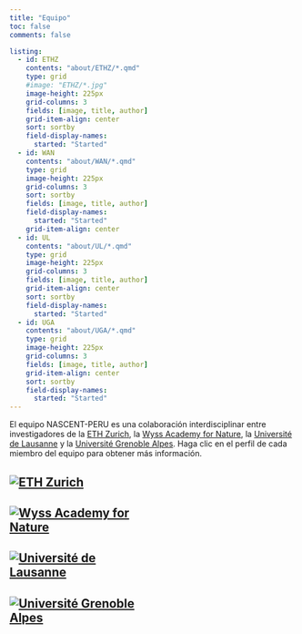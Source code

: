 ```yaml
---
title: "Equipo"
toc: false
comments: false

listing:
  - id: ETHZ
    contents: "about/ETHZ/*.qmd"
    type: grid
    #image: "ETHZ/*.jpg"
    image-height: 225px
    grid-columns: 3
    fields: [image, title, author]
    grid-item-align: center
    sort: sortby
    field-display-names: 
      started: "Started"
  - id: WAN
    contents: "about/WAN/*.qmd"
    type: grid
    image-height: 225px
    grid-columns: 3
    sort: sortby
    fields: [image, title, author]
    field-display-names: 
      started: "Started"
    grid-item-align: center
  - id: UL
    contents: "about/UL/*.qmd"
    type: grid
    image-height: 225px
    grid-columns: 3
    fields: [image, title, author]
    grid-item-align: center
    sort: sortby
    field-display-names: 
      started: "Started"
  - id: UGA
    contents: "about/UGA/*.qmd"
    type: grid
    image-height: 225px
    grid-columns: 3
    fields: [image, title, author]
    grid-item-align: center
    sort: sortby
    field-display-names: 
      started: "Started"
---
```



El equipo NASCENT-PERU es una colaboración interdisciplinar entre investigadores de la [ETH Zurich](https://ethz.ch/de.html), la [Wyss Academy for Nature](https://www.wyssacademy.org/project-south-america), la [Université de Lausanne](https://www.unil.ch/ecospat/home.html) y la [Université Grenoble Alpes](https://www.univ-grenoble-alpes.fr/english/home-628540.kjsp). Haga clic en el perfil de cada miembro del equipo para obtener más información.


<h2><a href="https://ethz.ch/de.html"><img src="about/ETHZ.png" style="max-width: 50%; height: auto;" alt="ETH Zurich"></a></h2>

:::{#ETHZ}
:::


<h2><a href="https://www.wyssacademy.org/project-south-america"><img src="about/WAN.png" style="max-width: 50%; height: auto;" alt="Wyss Academy for Nature"></a></h2>

:::{#WAN}
:::




<h2><a href="https://www.unil.ch/ecospat/home.html"><img src="about/UNIL.png" style="max-width: 50%; height: auto;" alt="Université de Lausanne"></a></h2>

:::{#UL}
:::


<h2><a href="https://www.univ-grenoble-alpes.fr/english/home-628540.kjsp"><img src="about/UGA.jpg" style="max-width: 50%; height: auto;" alt="Université Grenoble Alpes"></a></h2>

:::{#UGA}
:::
